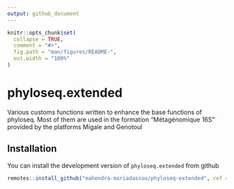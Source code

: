```yaml
---
output: github_document
---
```


<!-- README.md is generated from README.Rmd. Please edit that file -->

```r
knitr::opts_chunk$set(
  collapse = TRUE,
  comment = "#>",
  fig.path = "man/figures/README-",
  out.width = "100%"
)
```
# phyloseq.extended

<!-- [![Travis build status](https://travis-ci.org/jchiquet/janine.svg?branch=master)](https://travis-ci.org/jchiquet/janine) -->

Various customs functions written to enhance the base functions of phyloseq. Most of them are used in the formation "Métagénomique 16S" provided by the platforms Migale and Genotoul

## Installation

You can install the development version of `phyloseq.extended` from github

``` r
remotes::install_github("mahendra-mariadassou/phyloseq-extended", ref = "easy16S")
```
